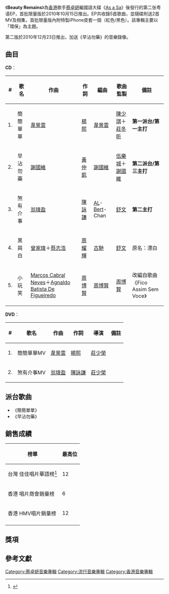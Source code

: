 {{Refimprove|time=2020-07-13}}
{{Infobox album
| name       = Beauty Remains
| type       = EP
| artist     = [[蔡卓妍|蔡卓妍]]
| cover      = 
| released   = 2010年10月15日（第一版）<br>2010年12月23日（第二版）
| recorded   = 2010年
| genre      = 粵語
| length     = 
| label      = [[英皇娛樂集團|英皇娛樂集團]]
<!-- 未知參數 | number     = 5 -->
| prev_title = [[As_a_Sa|As a Sa]]
| prev_year  = 2010
| next_title = [[Sweetest_Day|Sweetest Day]]
| next_year  = 2011
}}
《'''Beauty Remains'''》為[[香港|香港]]歌手[[蔡卓妍|蔡卓妍]]繼國語大碟《[[As_a_Sa|As a Sa]]》後發行的第二张粤语EP，首批限量版於2010年10月15日推出。EP共收錄5首歌曲，並隨碟附送2首MV及相集，首批限量版內附特製iPhone皮套一個（紅色/黑色）。該專輯主要以「環保」為主題。

第二版於2010年12月23日推出，加送《早沾勿藥》的音樂錄像。

==曲目==
'''CD'''：
{| class="wikitable"
|-
!#
!歌名
!作曲
!作詞
!編曲
!歌曲監製
!備註
|-
| 1. || 簡簡單單 || [[韋景雲|韋景雲]] || [[楊熙_(填詞人)|楊熙]] || [[韋景雲|韋景雲]] || [[陳少琪|陳少琪]]＋[[莊冬昕|莊冬昕]] || '''第一派台/第一主打'''
|-
| 2. || 早沾勿藥 || [[謝國維|謝國維]] || [[黃仲凱|黃仲凱]] || [[謝國維|謝國維]] || [[伍樂城|伍樂城]]＋[[謝國維|謝國維]] || '''第二派台/第三主打'''
|-
| 3. || 煞有介事 || [[翁瑋盈|翁瑋盈]] || [[陳詠謙|陳詠謙]] || [[龍世樑|AL]]-[[Bert|Bert]]-Chan || [[舒文_(音樂人)|舒文]] || '''第二主打'''
|-
| 4. || 黑與白 || [[曾家瑋|曾家瑋]]＋[[蔡志浩|蔡志浩]] || [[周耀輝|周耀輝]] || [[古馳_(作曲人)|古馳]] || [[舒文_(音樂人)|舒文]] || 原名：漂白
|-
| 5. || 小玩笑 || [[Marcos_Cabral_Neves|Marcos Cabral Neves]]＋[[Agnaldo_Batista_De_Figueiredo|Agnaldo Batista De Figueiredo]] || [[周博賢|周博賢]] || [[周博賢|周博賢]] || [[周博賢|周博賢]] || 改編自歌曲《Fico Assim Sem Voce》
|}

'''DVD'''：
{| class="wikitable"
|-
!#
!歌名
!作曲
!作詞
!導演
!備註
|-
| 1. || 簡簡單單MV || [[韋景雲|韋景雲]] || [[楊熙_(填詞人)|楊熙]] || [[莊少榮|莊少榮]] || 
|-
| 2. || 煞有介事MV || [[翁瑋盈|翁瑋盈]] || [[陳詠謙|陳詠謙]] || [[莊少榮|莊少榮]] ||
|}

==派台歌曲==
*《簡簡單單》
*《早沾勿藥》

== 銷售成績 ==
{|class="wikitable sortable plainrowheaders"
|-
!榜單
!最高位
|-
!scope="row"|台灣 佳佳唱片華語榜<ref>{{Cite web | url = http://www.ccr.com.tw/charts.php?c=W&t=1&CS=20101012 | publisher = 台灣佳佳唱片行 | title = 2010/10/26 ~ 2010/11/01 華語 | accessdate = 2013-10-24 | archive-date = 2013-10-29 | archive-url = https://web.archive.org/web/20131029185232/http://www.ccr.com.tw/charts.php?c=W&t=1&CS=20101012 | dead-url = no }}</ref>
|12
|-
!scope="row"|香港 唱片商會銷量榜
|6
|-
!scope="row"|香港 HMV唱片銷量榜
|12
|-
|}


== 獎項 ==
==參考文獻==
<div class="references-small">
<references></references>
</div>
[[Category:蔡卓妍音樂專輯|Category:蔡卓妍音樂專輯]]
[[Category:流行音樂專輯|Category:流行音樂專輯]]
[[Category:香港音樂專輯|Category:香港音樂專輯]]